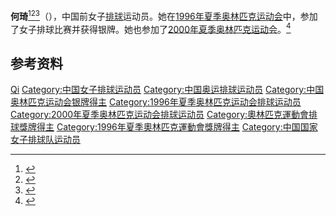 {{Infobox sportsperson
| name           = 何琦
|show-medals=yes
|medaltemplates={{MedalSport | 女子[[排球|排球]]}}
{{MedalCountry | {{CHN}} }}
{{MedalCompetition|[[奥林匹克运动会|奥林匹克运动会]]}}
{{MedalSilver| [[1996年夏季奥林匹克运动会|1996年 亚特兰大]] |[[1996年夏季奧林匹克運動會排球比賽|女子团体]]}}
}}

'''何琦'''<ref>{{cite news |title=中国排球奥运征程回顾：1996亚特兰大_体育台_中国网络电视台 |url=http://sports.cntv.cn/20120708/106067.shtml |accessdate=2021-01-23 |work=sports.cntv.cn |archive-date=2021-01-29 |archive-url=https://web.archive.org/web/20210129104652/http://sports.cntv.cn/20120708/106067.shtml |dead-url=no }}</ref><ref>{{cite news |title=1996年亚特兰大奥运会中国运动员奖牌榜-2004雅典奥运会-搜狐体育 |url=http://2004.sports.sohu.com/2004/05/01/76/news220017627.shtml |accessdate=2021-01-23 |work=2004.sports.sohu.com |archive-date=2021-01-28 |archive-url=https://web.archive.org/web/20210128063735/http://2004.sports.sohu.com/2004/05/01/76/news220017627.shtml |dead-url=yes }}</ref><ref>{{cite news |title=中国女排夺得1996年奥运会银牌球员现状，3人从政，1人开餐馆_助理教练 |url=https://www.sohu.com/a/442679418_120828774 |accessdate=2021-01-23 |work=www.sohu.com |language=en |archive-date=2021-01-28 |archive-url=https://web.archive.org/web/20210128064028/https://www.sohu.com/a/442679418_120828774 |dead-url=no }}</ref>（{{bd|1973年|8月24日||}}），中国前女子[[排球|排球]]运动员。她在[[1996年夏季奥林匹克运动会|1996年夏季奥林匹克运动会]]中，参加了女子排球比赛并获得银牌。她也参加了[[2000年夏季奥林匹克运动会|2000年夏季奥林匹克运动会]]。<ref name=sref>{{cite web|title=Olympics|url=http://www.sports-reference.com/olympics/athletes/wu/wu-yongmei-1.html|publisher=sports-reference|accessdate=23 May 2012|archive-url=https://web.archive.org/web/20200418030233/https://www.sports-reference.com/olympics/athletes/wu/wu-yongmei-1.html|archive-date=2020-04-18|dead-url=yes}}</ref>

==参考资料==
{{Reflist}}

{{1995年世界盃中國女子排球隊}}
{{1996年夏季奧運會中國女子排球隊}}
{{2000年夏季奧運會中國女子排球隊}}

{{Authority control}}
{{DEFAULTSORT:He Qi}}
[[Category:何姓|Qi]]
[[Category:中国女子排球运动员|Category:中国女子排球运动员]]
[[Category:中国奥运排球运动员|Category:中国奥运排球运动员]]
[[Category:中国奥林匹克运动会银牌得主|Category:中国奥林匹克运动会银牌得主]]
[[Category:1996年夏季奥林匹克运动会排球运动员|Category:1996年夏季奥林匹克运动会排球运动员]]
[[Category:2000年夏季奥林匹克运动会排球运动员|Category:2000年夏季奥林匹克运动会排球运动员]]
[[Category:奧林匹克運動會排球獎牌得主|Category:奧林匹克運動會排球獎牌得主]]
[[Category:1996年夏季奧林匹克運動會獎牌得主|Category:1996年夏季奧林匹克運動會獎牌得主]]
[[Category:中国国家女子排球队运动员|Category:中国国家女子排球队运动员]]
